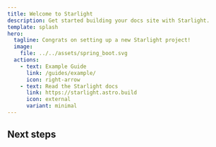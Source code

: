 ```yaml
---
title: Welcome to Starlight
description: Get started building your docs site with Starlight.
template: splash
hero:
  tagline: Congrats on setting up a new Starlight project!
  image:
    file: ../../assets/spring_boot.svg
  actions:
    - text: Example Guide
      link: /guides/example/
      icon: right-arrow
    - text: Read the Starlight docs
      link: https://starlight.astro.build
      icon: external
      variant: minimal
---
```



## Next steps

<CardGrid stagger>
  <Card title="Github Projects" icon="github">
    <LinkCard 
      href="https://github.com/withastro/starlight" 
      description='Starlight on GitHub' 
    />
  </Card>

<Card title="Guides" icon="pencil">
  <LinkCard
    href="https://github.com/withastro/starlight"
    description="Style guides, conventions, naming, architectures, etc.."
  />
</Card>

<Card title="Docs" icon="open-book">
  <LinkCard
    href="https://github.com/withastro/starlight"
    description="Current and future implementations, error codes, etc."
  />
</Card>

<Card title="Contributors" icon="external">
    <LinkCard 
      href="https://github.com/withastro/starlight" 
      description='Extra information from the developers.' 
    />
</Card>
</CardGrid>
